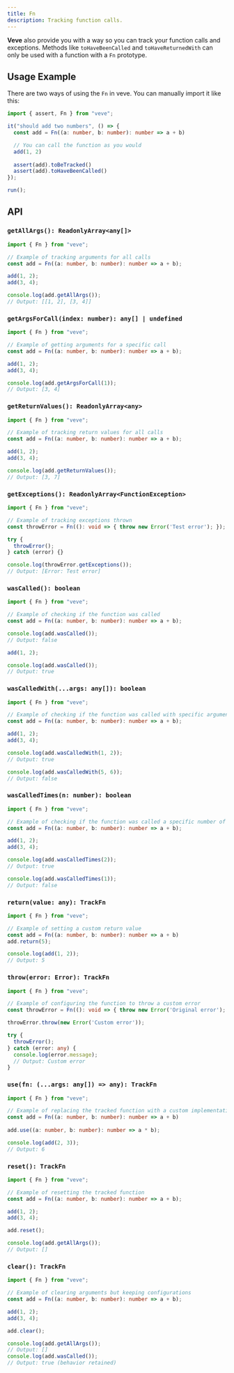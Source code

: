 ```yaml
---
title: Fn 
description: Tracking function calls.
---
```


**Veve** also provide you with a way so you can track your function calls and exceptions. Methods like `toHaveBeenCalled` and `toHaveReturnedWith` can only be used with a function with a `Fn` prototype.

## Usage Example 

There are two ways of using the `Fn` in veve. You can manually import it like this:

```ts twoslash title="test.test.ts"
import { assert, Fn } from "veve";

it("should add two numbers", () => {
  const add = Fn((a: number, b: number): number => a + b)

  // You can call the function as you would
  add(1, 2)
  
  assert(add).toBeTracked()
  assert(add).toHaveBeenCalled()
});

run();
```

## API

### `getAllArgs(): ReadonlyArray<any[]>`

```typescript twoslash title="test.test.ts"
import { Fn } from "veve";

// Example of tracking arguments for all calls
const add = Fn((a: number, b: number): number => a + b);

add(1, 2);
add(3, 4);

console.log(add.getAllArgs()); 
// Output: [[1, 2], [3, 4]]
```

### `getArgsForCall(index: number): any[] | undefined`

```typescript twoslash title="test.test.ts"
import { Fn } from "veve";

// Example of getting arguments for a specific call
const add = Fn((a: number, b: number): number => a + b);

add(1, 2);
add(3, 4);

console.log(add.getArgsForCall(1)); 
// Output: [3, 4]
```

### `getReturnValues(): ReadonlyArray<any>`

```typescript twoslash title="test.test.ts"
import { Fn } from "veve";

// Example of tracking return values for all calls
const add = Fn((a: number, b: number): number => a + b);

add(1, 2);
add(3, 4);

console.log(add.getReturnValues()); 
// Output: [3, 7]
```

### `getExceptions(): ReadonlyArray<FunctionException>`

```typescript twoslash title="test.test.ts"
import { Fn } from "veve";

// Example of tracking exceptions thrown
const throwError = Fn((): void => { throw new Error('Test error'); });

try {
  throwError();
} catch (error) {}

console.log(throwError.getExceptions()); 
// Output: [Error: Test error]
```

### `wasCalled(): boolean`

```typescript twoslash title="test.test.ts"
import { Fn } from "veve";

// Example of checking if the function was called
const add = Fn((a: number, b: number): number => a + b);

console.log(add.wasCalled()); 
// Output: false

add(1, 2);

console.log(add.wasCalled()); 
// Output: true
```

### `wasCalledWith(...args: any[]): boolean`

```typescript twoslash title="test.test.ts"
import { Fn } from "veve";

// Example of checking if the function was called with specific arguments
const add = Fn((a: number, b: number): number => a + b);

add(1, 2);
add(3, 4);

console.log(add.wasCalledWith(1, 2)); 
// Output: true

console.log(add.wasCalledWith(5, 6)); 
// Output: false
```

### `wasCalledTimes(n: number): boolean`

```typescript twoslash title="test.test.ts"
import { Fn } from "veve";

// Example of checking if the function was called a specific number of times
const add = Fn((a: number, b: number): number => a + b);

add(1, 2);
add(3, 4);

console.log(add.wasCalledTimes(2)); 
// Output: true

console.log(add.wasCalledTimes(1)); 
// Output: false
```

### `return(value: any): TrackFn`

```typescript twoslash title="test.test.ts"
import { Fn } from "veve";

// Example of setting a custom return value
const add = Fn((a: number, b: number): number => a + b)
add.return(5);

console.log(add(1, 2)); 
// Output: 5
```

### `throw(error: Error): TrackFn`

```typescript twoslash title="test.test.ts"
import { Fn } from "veve";

// Example of configuring the function to throw a custom error
const throwError = Fn((): void => { throw new Error('Original error'); })

throwError.throw(new Error('Custom error'));

try {
  throwError();
} catch (error: any) {
  console.log(error.message); 
  // Output: Custom error
}
```

### `use(fn: (...args: any[]) => any): TrackFn`

```typescript twoslash title="test.test.ts"
import { Fn } from "veve";

// Example of replacing the tracked function with a custom implementation
const add = Fn((a: number, b: number): number => a + b)
  
add.use((a: number, b: number): number => a * b);

console.log(add(2, 3)); 
// Output: 6
```

### `reset(): TrackFn`

```typescript twoslash title="test.test.ts"
import { Fn } from "veve";

// Example of resetting the tracked function
const add = Fn((a: number, b: number): number => a + b);

add(1, 2);
add(3, 4);

add.reset();

console.log(add.getAllArgs()); 
// Output: []
```

### `clear(): TrackFn`

```typescript twoslash title="test.test.ts"
import { Fn } from "veve";

// Example of clearing arguments but keeping configurations
const add = Fn((a: number, b: number): number => a + b);

add(1, 2);
add(3, 4);

add.clear();

console.log(add.getAllArgs()); 
// Output: []
console.log(add.wasCalled()); 
// Output: true (behavior retained)
```